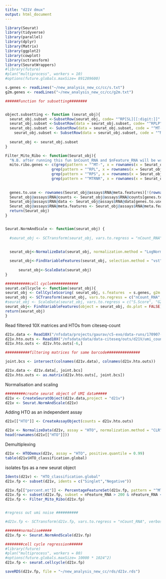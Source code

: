 ```yaml
---
title: "d21V dmux"
output: html_document
---
```



```r
library(Seurat)
library(tidyverse)
library(parallel)
library(dplyr)
library(Matrix)
library(ggplot2)
library(cowplot)
library(sctransform)
library(SeuratWrappers)
#library(future)
#plan("multiprocess", workers = 10)
#options(future.globals.maxSize= 891289600)

```



```r

s.genes <- readLines("~/new_analysis_new_cc/cc/s.txt")
g2m.genes <- readLines("~/new_analysis_new_cc/cc/g2m.txt")

######Function for subsetting########


object.subsetting <- function (seurat_obj){
  seurat_obj.subset <-SubsetRow(seurat_obj, code= "^RP[SL][[:digit:]]"  , invert = TRUE)
  seurat_obj.subset <-SubsetRow(data = seurat_obj.subset, code= "^RPLP"  , invert = TRUE)
  seurat_obj.subset <- SubsetRow(data = seurat_obj.subset, code = "^MT-" , invert = TRUE)
    seurat_obj.subset <- SubsetRow(data = seurat_obj.subset, code = "^MTRNR" , invert = TRUE)
  
  seurat_obj <- seurat_obj.subset
}

Filter_Mito_Ribo <- function(Seurat_obj){
  "N.B. after running this fun $nCount_RNA and $nFeature_RNA will be wrong"
  mito.ribo.genes <- c(grep(pattern = "^MT-", x = rownames(x = Seurat_obj@assays$RNA@meta.features), value = T, ignore.case = T), 
                     grep(pattern = "^RPL", x = rownames(x = Seurat_obj@assays$RNA@meta.features), value = T, ignore.case = T),
                     grep(pattern = "^RPS", x = rownames(x = Seurat_obj@assays$RNA@meta.features), value = T, ignore.case = T),
                     grep(pattern = "^MTRNR", x = rownames(x = Seurat_obj@assays$RNA@meta.features), value = T, ignore.case = T))
                  
                    
  genes.to.use <- rownames(Seurat_obj@assays$RNA@meta.features)[!(rownames(Seurat_obj@assays$RNA@meta.features) %in% mito.ribo.genes)]
  Seurat_obj@assays$RNA@counts <- Seurat_obj@assays$RNA@counts[genes.to.use,]
  Seurat_obj@assays$RNA@data <- Seurat_obj@assays$RNA@data[genes.to.use,]
  Seurat_obj@assays$RNA@meta.features <- Seurat_obj@assays$RNA@meta.features[genes.to.use,]
  return(Seurat_obj)
}


Seurat.NormAndScale <- function(seurat_obj) {
  
  #seurat_obj <- SCTransform(seurat_obj, vars.to.regress = "nCount_RNA", verbose = FALSE)
  
  
  seurat_obj<-NormalizeData(seurat_obj, normalization.method = "LogNormalize", scale.factor = 1e4)

  seurat_obj<-FindVariableFeatures(seurat_obj, selection.method = "vst", nfeatures = 2000, do.plot=F)
  
      seurat_obj<-ScaleData(seurat_obj)
}

###########cell cycle############
seurat.cellcycle <- function(seurat_obj){
seurat_obj <- CellCycleScoring( seurat_obj, s.features  = s.genes, g2m.features = g2m.genes, set.ident = FALSE)
seurat_obj <- SCTransform(seurat_obj, vars.to.regress = c("nCount_RNA","S.Score", "G2M.Score"), verbose = FALSE)
#seurat_obj <- ScaleData(seurat_obj, vars.to.regress = c("S.Score", "G2M.Score"), features = rownames(seurat_obj))
seurat_obj<- FindVariableFeatures(object = seurat_obj, do.plot = FALSE)
return(seurat_obj)
}
```




Read filtered 10X matrices and HTOs from citeseq-count
```r
d21v.data <- Read10X("/nfsdata/projects/gaurav/c5-exo/data-runs/170907-kirkeby-mistr/d21V-5000_cells/outs/filtered_feature_bc_matrix/",strip.suffix = T)
d21v.hto.outs <- Read10X("/nfsdata/data/data-citeseq/outs/d21V/umi_count/",gene.column=1)
d21v.hto.outs <- d21v.hto.outs[-6,]

```



```r
###########filtering matrices for same barcode###############

joint.bcs <- intersect(colnames(d21v.data), colnames(d21v.hto.outs))

d21v.data <- d21v.data[, joint.bcs]
d21v.hto.outs <- as.matrix(d21v.hto.outs[, joint.bcs])


```

Normalisation and scaling


```r
#########create seurat object of UMI data#####
d21v <- CreateSeuratObject(d21v.data,project = "d21v")
d21v <- Seurat.NormAndScale(d21v)
```


Adding HTO as an independent assay

```r

d21v[["HTO"]] <- CreateAssayObject(counts = d21v.hto.outs)

d21v <- NormalizeData(d21v, assay = "HTO", normalization.method = "CLR")
head(rownames(d21v[["HTO"]]))
```


Demultiplexing

```r
d21v <- HTODemux(d21v, assay = "HTO", positive.quantile = 0.99)
table(d21v$HTO_classification.global)
```
isolates fps as a new seurat object

```r
Idents(d21v) <- "HTO_classification.global"
d21v.fp <- subset(d21v, idents = c("Singlet","Negative"))
```


```r
d21v.fp[["percent.mt"]] <- PercentageFeatureSet(d21v.fp, pattern = "^MT-")
d21v.fp <- subset(d21v.fp, subset = nFeature_RNA > 200 & nFeature_RNA < 7500 & percent.mt < 15)
d21v.fp <- Filter_Mito_Ribo(d21v.fp)


#regress out umi noise ##########

#d21v.fp <- SCTransform(d21v.fp, vars.to.regress = "nCount_RNA", verbose = FALSE)

#######normalise#####
d21v.fp <- Seurat.NormAndScale(d21v.fp)

########cell cycle regression######
#library(future)
#plan("multiprocess", workers = 80)
#options(future.globals.maxSize= 10000 * 1024^2)
d21v.fp <- seurat.cellcycle(d21v.fp)

saveRDS(d21v.fp, file = "~/new_analysis_new_cc/rds/d21v.rds")
```

